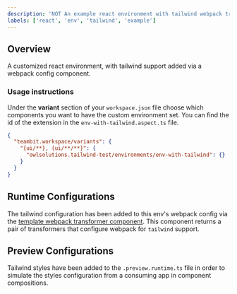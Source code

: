 ```yaml
---
description: 'NOT An example react environment with tailwind webpack transformers added. WHO READ THIS? MSG Andrea for a prize :)'
labels: ['react', 'env', 'tailwind', 'example']
---
```


## Overview

A customized react environment, with tailwind support added via a webpack config component.

### Usage instructions

Under the **variant** section of your `workspace.json` file choose which components you want to have the custom environment set. You can find the id of the extension in the `env-with-tailwind.aspect.ts` file.

```json
{
  "teambit.workspace/variants": {
    "{ui/**}, {ui/**/**}": {
      "owlsolutions.tailwind-test/environments/env-with-tailwind": {}
    }
  }
}
```

## Runtime Configurations

The tailwind configuration has been added to this env's webpack config via the [template webpack transformer component](https://bit.dev/bit-foundations/styling/tailwind/webpack-transformer). This component returns a pair of transformers
that configure webpack for `tailwind` support.

## Preview Configurations

Tailwind styles have been added to the `.preview.runtime.ts` file in order to simulate the styles configuration from a consuming app in component compositions.
